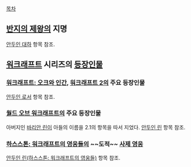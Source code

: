 [[목차]]

== [[반지의 제왕]]의 지명 ==
[[안두인 대하]] 항목 참조.

== [[워크래프트]] 시리즈의 [[워크래프트/등장인물|등장인물]] ==
=== [[워크래프트: 오크와 인간]], [[워크래프트 2]]의 주요 등장인물 ===
[[안두인 로서]] 항목 참조.

=== [[월드 오브 워크래프트]]의 주요 등장인물 ===
아버지인 [[바리안 린]]이 아들의 이름을 2.1의 항목을 따서 지었다. [[안두인 린]] 항목 참조.

=== [[하스스톤: 워크래프트의 영웅들]]의 ~~도적~~ [[하스스톤: 워크래프트의 영웅들/카드일람|사제 영웅]] ===
[[안두인 린(하스스톤: 워크래프트의 영웅들)]] 항목 참조.
